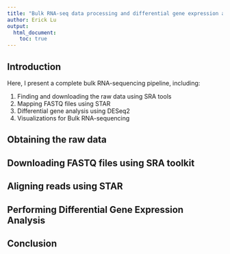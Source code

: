 ```yaml
---
title: "Bulk RNA-seq data processing and differential gene expression analysis pipeline"
author: Erick Lu
output: 
  html_document:
    toc: true
---
```


## Introduction

Here, I present a complete bulk RNA-sequencing pipeline, including:

1. Finding and downloading the raw data using SRA tools
2. Mapping FASTQ files using STAR
3. Differential gene analysis using DESeq2
4. Visualizations for Bulk RNA-sequencing

## Obtaining the raw data

## Downloading FASTQ files using SRA toolkit

## Aligning reads using STAR

## Performing Differential Gene Expression Analysis

## Conclusion